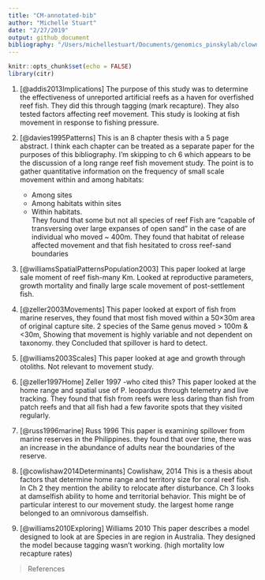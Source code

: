```yaml
---
title: "CM-annotated-bib"
author: "Michelle Stuart"
date: "2/27/2019"
output: github_document
bibliography: "/Users/michellestuart/Documents/genomics_pinskylab/clownfish_movement/references.bib"
---
```


```r
knitr::opts_chunk$set(echo = FALSE)
library(citr)
```

1. [@addis2013Implications] The purpose of this study was to determine the effectiveness of unreported artificial reefs as a haven for overfished reef fish.  They did this through tagging (mark recapture). They also tested factors affecting reef movement. This study is looking at fish movement in response to fishing pressure.  
1. [@davies1995Patterns] This is an 8 chapter thesis with a 5 page abstract.  I think each chapter can be treated as a separate paper for the purposes of this bibliography.  I’m skipping to ch 6 which appears to be the discussion of a long range reef fish movement study. The point is to gather quantitative information on the frequency of small scale movement within and among habitats:  
    + Among sites  
    + Among habitats within sites  
    + Within habitats.    
    They found that some but not all species of reef Fish are "capable of transversing over large expanses of open sand" in the case of are individual who moved ~ 400m.  They found that habitat of release affected movement and that fish hesitated to cross reef-sand boundaries 

1. [@williamsSpatialPatternsPopulation2003] This paper looked at large sale moment of reef fish-many
Km. Looked at reproductive parameters, growth mortality and finally large scale movement of post-settlement fish.

1. [@zeller2003Movements] This paper looked at export of fish from marine reserves, they found that most fish moved within a 50×30m area of original capture site. 2 species of the Same genus moved > 100m & <30m, Showing that movement is highly variable and not dependent on taxonomy. they Concluded that spillover is hard to detect.

1. [@williams2003Scales] This paper looked at age and growth through otoliths. Not relevant to movement study.  
1. [@zeller1997Home] Zeller 1997 -who cited this?  This paper looked at the home range and spatial use
of P. leopardus through telemetry and live tracking. They found that fish from reefs were less daring than fish from patch reefs and that all fish had a few  favorite spots that they visited regularly. 

1. [@russ1996marine] Russ 1996 This paper is examining spillover from marine reserves in the Philippines. they found that over time, there was an increase in the abundance of adults near the boundaries of the reserve.  

1. [@cowlishaw2014Determinants] Cowlishaw, 2014 This is a thesis about factors that determine home
range and territory size for coral reef fish. In Ch 2 they mention the ability to relocate after disturbance. Ch 3 looks at damselfish ability to home and territorial behavior. This might be of particular interest to our movement study. the largest home range belonged to an omnivorous damselfish.  

1. [@williams2010Exploring] Williams 2010 This paper describes a model designed to look at are
Species in are region in Australia. They designed the model because tagging wasn't working. (high mortality low recapture rates)

> References


